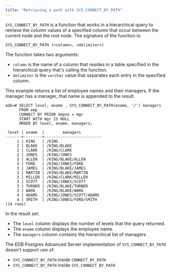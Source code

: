 ```yaml
---
title: "Retrieving a path with SYS_CONNECT_BY_PATH"
---
```


<div id="retrieving_a_path_with_sys_connect_by_path" class="registered_link"></div>

`SYS_CONNECT_BY_PATH` is a function that works in a hierarchical query to retrieve the column values of a specified column that occur between the current node and the root node. The signature of the function is:

```text
SYS_CONNECT_BY_PATH (<column>, <delimiter>)
```

The function takes two arguments:

-  `column` is the name of a column that resides in a table specified in the hierarchical query that's calling the function.
-  `delimiter` is the `varchar` value that separates each entry in the specified column.

This example returns a list of employee names and their managers. If the manager has a manager, that name is appended to the result.

```text
edb=# SELECT level, ename , SYS_CONNECT_BY_PATH(ename, '/') managers
      FROM emp
      CONNECT BY PRIOR empno = mgr
      START WITH mgr IS NULL
      ORDER BY level, ename, managers;

 level | ename  |        managers
-------+--------+-------------------------
     1 | KING   | /KING
     2 | BLAKE  | /KING/BLAKE
     2 | CLARK  | /KING/CLARK
     2 | JONES  | /KING/JONES
     3 | ALLEN  | /KING/BLAKE/ALLEN
     3 | FORD   | /KING/JONES/FORD
     3 | JAMES  | /KING/BLAKE/JAMES
     3 | MARTIN | /KING/BLAKE/MARTIN
     3 | MILLER | /KING/CLARK/MILLER
     3 | SCOTT  | /KING/JONES/SCOTT
     3 | TURNER | /KING/BLAKE/TURNER
     3 | WARD   | /KING/BLAKE/WARD
     4 | ADAMS  | /KING/JONES/SCOTT/ADAMS
     4 | SMITH  | /KING/JONES/FORD/SMITH
(14 rows)
```

In the result set:

-   The `level` column displays the number of levels that the query returned.
-   The `ename` column displays the employee name.
-   The `managers` column contains the hierarchical list of managers.

The EDB Postgres Advanced Server implementation of `SYS_CONNECT_BY_PATH` doesn't support use of:

-   `SYS_CONNECT_BY_PATH` inside `CONNECT_BY_PATH`
-   `SYS_CONNECT_BY_PATH` inside `SYS_CONNECT_BY_PATH`
